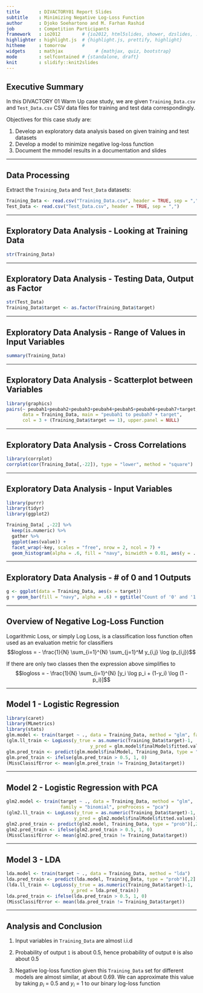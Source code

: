 ---
title       : DIVACTORY01 Report Slides
subtitle    : Minimizing Negative Log-Loss Function
author      : Djoko Soehartono and M. Farhan Rashid
job         : Competition Participants
framework   : io2012        # {io2012, html5slides, shower, dzslides, ...}
highlighter : highlight.js  # {highlight.js, prettify, highlight}
hitheme     : tomorrow      # 
widgets     : mathjax            # {mathjax, quiz, bootstrap}
mode        : selfcontained # {standalone, draft}
knit        : slidify::knit2slides
---

## Executive Summary

In this DIVACTORY 01 Warm Up case study, we are given `Training_Data.csv` and `Test_Data.csv` CSV data files for training and test data correspondingly. 

Objectives for this case study are:

1. Develop an exploratory data analysis based on given training and test datasets
2. Develop a model to minimize negative log-loss function
3. Document the mmodel results in a documentation and slides


---

## Data Processing

Extract the `Training_Data` and `Test_Data` datasets:
```{r, results='hide'}
Training_Data <- read.csv("Training_Data.csv", header = TRUE, sep = ",")
Test_Data <- read.csv("Test_Data.csv", header = TRUE, sep = ",")
```

---

## Exploratory Data Analysis - Looking at Training Data
```{r}
str(Training_Data)
```

---

## Exploratory Data Analysis - Testing Data, Output as Factor

```{r, results='hide'}
str(Test_Data)
Training_Data$target <- as.factor(Training_Data$target)
```

---

## Exploratory Data Analysis - Range of Values in Input Variables

```{r}
summary(Training_Data)
```

---

## Exploratory Data Analysis - Scatterplot between Variables

```{r, echo=FALSE}
library(graphics)
pairs(~ peubah1+peubah2+peubah3+peubah4+peubah5+peubah6+peubah7+target, 
      data = Training_Data, main = "peubah1 to peubah7 + target", 
      col = 3 + (Training_Data$target == 1), upper.panel = NULL)
```

---

## Exploratory Data Analysis - Cross Correlations

```{r, echo=FALSE}
library(corrplot)
corrplot(cor(Training_Data[,-22]), type = "lower", method = "square")
```

---

## Exploratory Data Analysis - Input Variables
```{r, echo=FALSE}
library(purrr)
library(tidyr)
library(ggplot2)

Training_Data[ ,-22] %>%
  keep(is.numeric) %>%
  gather %>%
  ggplot(aes(value)) +
  facet_wrap(~key, scales = "free", nrow = 2, ncol = 7) +
  geom_histogram(alpha = .6, fill = "navy", binwidth = 0.01, aes(y = ..density..))
```

---

## Exploratory Data Analysis - # of 0 and 1 Outputs
```{r, echo=FALSE}
g <- ggplot(data = Training_Data, aes(x = target))
g + geom_bar(fill = "navy", alpha = .6) + ggtitle("Count of '0' and '1' in target")
```

---

## Overview of Negative Log-Loss Function
Logarithmic Loss, or simply Log Loss, is a classification loss function often used as an evaluation metric for classifiers
$$logloss = - \frac{1}{N} \sum_{i=1}^{N} \sum_{j=1}^M y_{i,j} \log (p_{i,j})$$

If there are only two classes then the expression above simplifies to
$$logloss = - \frac{1}{N} \sum_{i=1}^{N} [y_i \log p_i + (1-y_i) \log (1 - p_i)]$$

---

## Model 1 - Logistic Regression

```{r, message=FALSE}
library(caret)
library(MLmetrics)
library(stats)
glm.model <- train(target ~ ., data = Training_Data, method = "glm", family = "binomial")
(glm.ll_train <- LogLoss(y_true = as.numeric(Training_Data$target)-1, 
                               y_pred = glm.model$finalModel$fitted.values))
glm.pred_train <- predict(glm.model$finalModel, Training_Data, type = "response")
glm.pred_train <- ifelse(glm.pred_train > 0.5, 1, 0)
(MissClassifError <- mean(glm.pred_train != Training_Data$target))
```

---

## Model 2 - Logistic Regression with PCA

```{r, message=FALSE}
glm2.model <- train(target ~ ., data = Training_Data, method = "glm",
                    family = "binomial", preProcess = "pca")
(glm2.ll_train <- LogLoss(y_true = as.numeric(Training_Data$target)-1,
                         y_pred = glm2.model$finalModel$fitted.values))
glm2.pred_train <- predict(glm2.model, Training_Data, type = "prob")[,2]
glm2.pred_train <- ifelse(glm2.pred_train > 0.5, 1, 0)
(MissClassifError <- mean(glm2.pred_train != Training_Data$target))
```

---

## Model 3 - LDA

```{r, message=FALSE}
lda.model <- train(target ~ ., data = Training_Data, method = "lda")
lda.pred_train <- predict(lda.model, Training_Data, type = "prob")[,2]
(lda.ll_train <- LogLoss(y_true = as.numeric(Training_Data$target)-1,
                        y_pred = lda.pred_train))
lda.pred_train <- ifelse(lda.pred_train > 0.5, 1, 0)
(MissClassifError <- mean(lda.pred_train != Training_Data$target))
```

---

## Analysis and Conclusion

1. Input variables in `Training_Data` are almost i.i.d

2. Probability of output `1` is about 0.5, hence probability of output `0` is also about 0.5

3. Negative log-loss function given this `Training_Data` set for different models are almost similar, at about 0.69. We can approximate this value by taking $p_i$ = 0.5 and $y_i$ = 1 to our binary log-loss function
